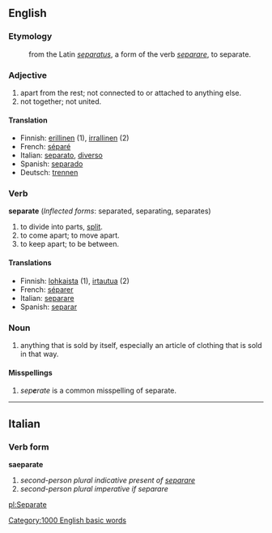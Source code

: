 ==English==
===Etymology===
:from the Latin ''[[separatus]]'', a form of the verb ''[[separare]]'', to separate.

===Adjective===
#apart from the rest; not connected to or attached to anything else.
#not together; not united.

====Translation====
*Finnish: [[erillinen]] (1), [[irrallinen]] (2)
*French: [[séparé]]
*Italian: [[separato]], [[diverso]]
*Spanish: [[separado]]
*Deutsch: [[trennen]]

===Verb===
'''separate''' (''Inflected forms'': separated, separating, separates)
#to divide into parts, [[split]].
#to come apart; to move apart.
#to keep apart; to be between.

====Translations====

*Finnish: [[lohkaista]] (1), [[irtautua]] (2)
*French: [[séparer]]
*Italian: [[separare]]
*Spanish: [[separar]]

===Noun===
#anything that is sold by itself, especially an article of clothing that is sold in that way.

====Misspellings====

# ''sep'''''e'''''rate'' is a common misspelling of separate.

----

==Italian==
===Verb form===
'''saeparate'''

# ''second-person plural indicative present of [[separare]]''
# ''second-person plural imperative if separare''

[[pl:Separate]]
[[Category:1000 English basic words]]